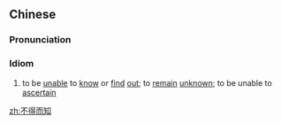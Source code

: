 ==Chinese==
{{zh-forms|type=211}}

===Pronunciation===
{{zh-pron
|m=不dé'érzhī
|c=bat1 dak1 ji4 zi1
|mn=put-tit-lî-ti
|cat=cy
}}

===Idiom===
{{zh-idiom}}

# to be [[unable]] to [[know]] or [[find]] [[out]]; to [[remain]] [[unknown]]; to be unable to [[ascertain]]

[[zh:不得而知]]